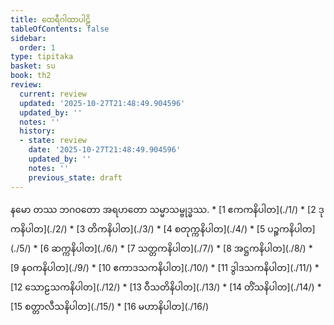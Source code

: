 ```yaml
---
title: ထေရီဂါထာပါဠိ
tableOfContents: false
sidebar:
  order: 1
type: tipitaka
basket: su
book: th2
review:
  current: review
  updated: '2025-10-27T21:48:49.904596'
  updated_by: ''
  notes: ''
  history:
  - state: review
    date: '2025-10-27T21:48:49.904596'
    updated_by: ''
    notes: ''
    previous_state: draft
---
```


<ReviewStatus review={frontmatter.review} showDetails={true} />

<HypothesisAnnotation frontmatter={frontmatter} />

<Paragraph number="1" type="center" book="th2">
နမော တဿ ဘဂဝတော အရဟတော သမ္မာသမ္ဗုဒ္ဓဿ.

</Paragraph>

<TableOfContents book="th2">
* [1 ဧကကနိပါတ](./1/)
* [2 ဒုကနိပါတ](./2/)
* [3 တိကနိပါတ](./3/)
* [4 စတုက္ကနိပါတ](./4/)
* [5 ပဉ္စကနိပါတ](./5/)
* [6 ဆက္ကနိပါတ](./6/)
* [7 သတ္တကနိပါတ](./7/)
* [8 အဋ္ဌကနိပါတ](./8/)
* [9 နဝကနိပါတ](./9/)
* [10 ဧကာဒသကနိပါတ](./10/)
* [11 ဒွါဒသကနိပါတ](./11/)
* [12 သောဠသကနိပါတ](./12/)
* [13 ဝီသတိနိပါတ](./13/)
* [14 တိံသနိပါတ](./14/)
* [15 စတ္တာလီသနိပါတ](./15/)
* [16 မဟာနိပါတ](./16/)
</TableOfContents>
